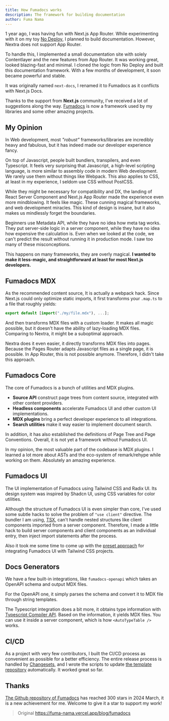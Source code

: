 ```yaml
---
title: How Fumadocs works
description: The framework for building documentation
author: Fuma Nama
---
```


1 year ago, I was having fun with Next.js App Router.
While experimenting with it on my toy [No Deploy](https://nodeploy-neon.vercel.app), I planned to build documentation.
However, Nextra does not support App Router.

To handle this, I implemented a small documentation site with solely Contentlayer and the new features from App Router.
It was working great, looked blazing-fast and minimal.
I cloned the logic from No Deploy and built this documentation framework.
With a few months of development, it soon became powerful and stable.

It was originally named `next-docs`, I renamed it to Fumadocs as it conflicts with Next.js Docs.

Thanks to the support from **Next.js** community, I've received a lot of suggestions along the way.
[Fumadocs](https://fumadocs.vercel.app) is now a framework used by my libraries and some other amazing projects.

## My Opinion

In Web development, most _"robust"_ frameworks/libraries are incredibly heavy and fabulous, but it has indeed made our developer experience fancy.

On top of Javascript, people built bundlers, transpilers, and even Typescript.
It feels very surprising that Javascript, a high-level scripting language, is more similar to assembly code in modern Web development.
We rarely use them without things like Webpack. This also applies to CSS, at least in my experience, I seldom use CSS without PostCSS.

While they might be necessary for compatibility and DX, the landing of React Server Component and Next.js App Router made the experience even more mindblowing.
It feels like magic. These cunning magical frameworks, and web development miracles.
This kind of design is insane, but it also makes us mindlessly forget the boundaries.

Beginners use Metadata API, while they have no idea how meta tag works.
They put server-side logic in a server component, while they have no idea how expensive the calculation is.
Even when we looked at the code, we can't predict the result without running it in production mode.
I saw too many of these misconceptions.

This happens on many frameworks, they are overly magical.
**I wanted to make it less-magic, and straightforward at least for most Next.js developers.**

## Fumadocs MDX

As the recommended content source, It is actually a webpack hack.
Since Next.js could only optimize static imports, it first transforms your `.map.ts` to a file that roughly yields:

```ts
export default [import("./my/file.mdx"), ...];
```

And then transforms MDX files with a custom loader. It makes all magic possible, but it doesn't have the ability of lazy-loading MDX files.
Comparing to Nextra, it might be a suboptimal approach.

Nextra does it even easier, it directly transforms MDX files into pages. Because the Pages Router adapts Javascript files as a single page, it is possible.
In App Router, this is not possible anymore. Therefore, I didn't take this approach.

## Fumadocs Core

The core of Fumadocs is a bunch of utilities and MDX plugins.

- **Source API** construct page trees from content source, integrated with other content providers.
- **Headless components** accelerate Fumadocs UI and other custom UI implementations.
- **MDX plugins** bring a perfect developer experience to all integrations.
- **Search utilities** make it way easier to implement document search.

In addition, it has also established the definitions of Page Tree and Page Conventions.
Overall, it is not yet a framework without Fumadocs UI.

In my opinion, the most valuable part of the codebase is MDX plugins.
I learned a lot more about ASTs and the eco-system of remark/rehype while working on them.
Absolutely an amazing experience.

## Fumadocs UI

The UI implementation of Fumadocs using Tailwind CSS and Radix UI.
Its design system was inspired by Shadcn UI, using CSS variables for color utilities.

Although the structure of Fumadocs UI is even simpler than core, I've used some subtle hacks to solve the problem of `"use client"` directive.
The bundler I am using, [TSX](https://github.com/privatenumber/tsx), can't handle nested structures like client components imported from a server component.
Therefore, I made a little hack to build server components and client components as an individual entry, then inject import statements after the process.

Also it took me some time to come up with the [preset approach](https://fumadocs.vercel.app/docs/ui/theme#docsui-plugin) for integrating Fumadocs UI with Tailwind CSS projects.

## Docs Generators

We have a few built-in integrations, like `fumadocs-openapi` which takes an OpenAPI schema and output MDX files.

For the OpenAPI one, it simply parses the schema and convert it to MDX file through string templates.

The Typescript integration does a bit more, it obtains type information with [Typescript Compiler API](https://github.com/Microsoft/TypeScript/wiki/Using-the-Compiler-API). Based on the information, it yields MDX files.
You can use it inside a server component, which is how `<AutoTypeTable />` works.

## CI/CD

As a project with very few contributors, I built the CI/CD process as convenient as possible for a better efficiency.
The entire release process is handled by [Changesets](https://github.com/changesets/changesets), and I wrote the scripts to update [the template repository](https://github.com/fuma-nama/fumadocs-ui-template) automatically.
It worked great so far.

## Thanks

[The Github repository of Fumadocs](https://github.com/fuma-nama/fumadocs) has reached 300 stars in 2024 March, it is a new achievement for me.
Welcome to give it a star to support my work!

> Original
> https://fuma-nama.vercel.app/blog/fumadocs

